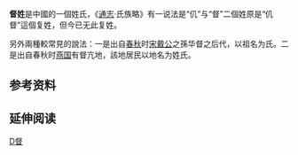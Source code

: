 {{姓氏
|姓氏=督
|拼音=Dū
|中国大陆=Du
|台湾=
|香港=
|澳门=
|新加坡=
|马来西亚=
|越南=Đốc
|韩国=
|反切=
|同音字=
|堂号=
|郡望=
}}

'''督姓'''是中國的一個姓氏，《[[通志|通志]]·氏族略》有一说法是“仉”与“督”二個姓原是“仉督”這個复姓，但今已无此复姓。

另外兩種較常見的說法：一是出自[[春秋时期|春秋]]时[[宋戴公|宋戴公]]之孫华督之后代，以祖名为氏。二是出自春秋时[[燕国|燕国]]有督亢地，該地居民以地名为姓氏。

== 参考资料 ==
{{reflist}}

== 延伸阅读 ==
{{Wikisource further reading}}
{{Surname-stub}}

[[Category:漢姓|D督]]